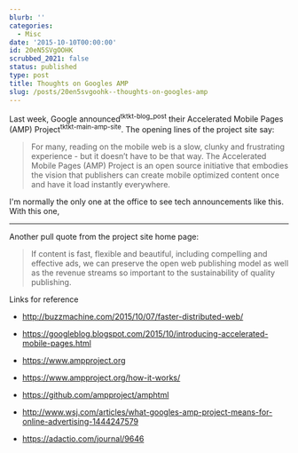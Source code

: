 ```yaml
---
blurb: ''
categories:
  - Misc
date: '2015-10-10T00:00:00'
id: 20eN5SVgOOHK
scrubbed_2021: false
status: published
type: post
title: Thoughts on Googles AMP
slug: /posts/20en5svgoohk--thoughts-on-googles-amp
---
```


Last week, Google announced<sup>tktkt-blog_post</sup> their Accelerated Mobile Pages (AMP) Project<sup>tktkt-main-amp-site</sup>. The opening lines of the project site say:

> For many, reading on the mobile web is a slow, clunky and frustrating experience - but it doesn’t have to be that way. The Accelerated Mobile Pages (AMP) Project is an open source initiative that embodies the vision that publishers can create mobile optimized content once and have it load instantly everywhere.

I'm normally the only one at the office to see tech announcements like this. With this one, 




--------------------------------------------------------------------------------

Another pull quote from the project site home page:

> If content is fast, flexible and beautiful, including compelling and effective ads, we can preserve the open web publishing model as well as the revenue streams so important to the sustainability of quality publishing.





Links for reference

- http://buzzmachine.com/2015/10/07/faster-distributed-web/

- https://googleblog.blogspot.com/2015/10/introducing-accelerated-mobile-pages.html

- https://www.ampproject.org

- https://www.ampproject.org/how-it-works/

- https://github.com/ampproject/amphtml

- http://www.wsj.com/articles/what-googles-amp-project-means-for-online-advertising-1444247579

- https://adactio.com/journal/9646

